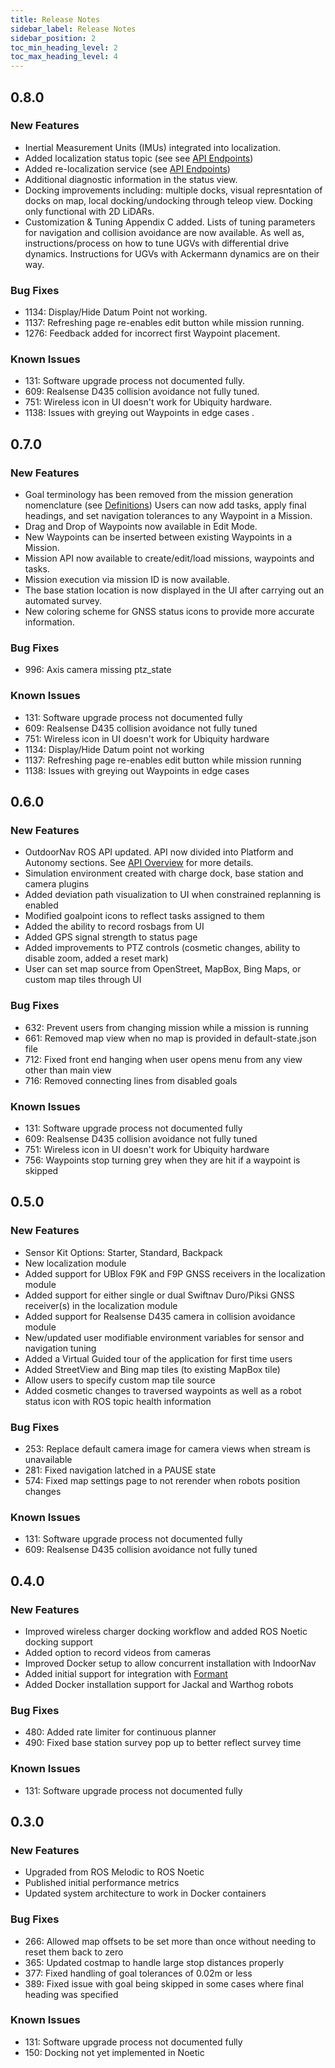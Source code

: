 ---
title: Release Notes
sidebar_label: Release Notes
sidebar_position: 2
toc_min_heading_level: 2
toc_max_heading_level: 4
---

## 0.8.0

### New Features

-   Inertial Measurement Units (IMUs) integrated into localization.
-   Added localization status topic (see see [API Endpoints](/docs_outdoornav_user_manual/api/api_endpoints/autonomy_api))
-   Added re-localization service (see [API Endpoints](/docs_outdoornav_user_manual/api/api_endpoints/autonomy_api))
-   Additional diagnostic information in the status view.
-   Docking improvements including: multiple docks, visual represntation of docks on map, 
    local docking/undocking through teleop view. Docking only functional with 2D LiDARs.
-   Customization & Tuning Appendix C added. Lists of tuning parameters for navigation
    and collision avoidance are now available. As well as, instructions/process on how to
    tune UGVs with differential drive dynamics. Instructions for UGVs with Ackermann dynamics
    are on their way.

### Bug Fixes 

-   1134: Display/Hide Datum Point not working.
-   1137: Refreshing page re-enables edit button while mission running.
-   1276: Feedback added for incorrect first Waypoint placement.

### Known Issues

-   131: Software upgrade process not documented fully.
-   609: Realsense D435 collision avoidance not fully tuned.
-   751: Wireless icon in UI doesn't work for Ubiquity hardware.
-   1138: Issues with greying out Waypoints in edge cases .

## 0.7.0

### New Features

-   Goal terminology has been removed from the mission generation nomenclature (see 
    [Definitions](/docs_outdoornav_user_manual/web_user_interface/ui_autonomous_mode#definitions)) 
    Users can now add tasks, apply final headings, and set navigation tolerances 
    to any Waypoint in a Mission.
-   Drag and Drop of Waypoints now available in Edit Mode.
-   New Waypoints can be inserted between existing Waypoints in a Mission. 
-   Mission API now available to create/edit/load missions, waypoints and tasks.
-   Mission execution via mission ID is now available.
-   The base station location is now displayed in the UI after carrying out an automated survey.
-   New coloring scheme for GNSS status icons to provide more accurate information.

### Bug Fixes

-   996: Axis camera missing ptz_state

### Known Issues

-   131: Software upgrade process not documented fully
-   609: Realsense D435 collision avoidance not fully tuned
-   751: Wireless icon in UI doesn't work for Ubiquity hardware
-   1134: Display/Hide Datum point not working
-   1137: Refreshing page re-enables edit button while mission running
-   1138: Issues with greying out Waypoints in edge cases 

## 0.6.0

### New Features

-   OutdoorNav ROS API updated. API now divided into Platform and
    Autonomy sections. See [API Overview](/docs_outdoornav_user_manual/api/api_overview)
    for more details.
-   Simulation environment created with charge dock, base station and
    camera plugins
-   Added deviation path visualization to UI when constrained replanning
    is enabled
-   Modified goalpoint icons to reflect tasks assigned to them
-   Added the ability to record rosbags from UI
-   Added GPS signal strength to status page
-   Added improvements to PTZ controls (cosmetic changes, ability to
    disable zoom, added a reset mark)
-   User can set map source from OpenStreet, MapBox, Bing Maps, or
    custom map tiles through UI

### Bug Fixes

-   632: Prevent users from changing mission while a mission is running
-   661: Removed map view when no map is provided in default-state.json
    file
-   712: Fixed front end hanging when user opens menu from any view
    other than main view
-   716: Removed connecting lines from disabled goals

### Known Issues

-   131: Software upgrade process not documented fully
-   609: Realsense D435 collision avoidance not fully tuned
-   751: Wireless icon in UI doesn't work for Ubiquity hardware
-   756: Waypoints stop turning grey when they are hit if a waypoint is
    skipped

## 0.5.0

### New Features

-   Sensor Kit Options: Starter, Standard, Backpack
-   New localization module
-   Added support for UBlox F9K and F9P GNSS receivers in the
    localization module
-   Added support for either single or dual Swiftnav Duro/Piksi GNSS
    receiver(s) in the localization module
-   Added support for Realsense D435 camera in collision avoidance
    module
-   New/updated user modifiable environment variables for sensor and
    navigation tuning
-   Added a Virtual Guided tour of the application for first time users
-   Added StreetView and Bing map tiles (to existing MapBox tile)
-   Allow users to specify custom map tile source
-   Added cosmetic changes to traversed waypoints as well as a robot
    status icon with ROS topic health information

### Bug Fixes

-   253: Replace default camera image for camera views when stream is
    unavailable
-   281: Fixed navigation latched in a PAUSE state
-   574: Fixed map settings page to not rerender when robots position
    changes

### Known Issues

-   131: Software upgrade process not documented fully
-   609: Realsense D435 collision avoidance not fully tuned

## 0.4.0

### New Features

-   Improved wireless charger docking workflow and added ROS Noetic
    docking support
-   Added option to record videos from cameras
-   Improved Docker setup to allow concurrent installation with
    IndoorNav
-   Added initial support for integration with
    [Formant](https://formant.io/)
-   Added Docker installation support for Jackal and Warthog robots

### Bug Fixes

-   480: Added rate limiter for continuous planner
-   490: Fixed base station survey pop up to better reflect survey time

### Known Issues

-   131: Software upgrade process not documented fully

## 0.3.0

### New Features

-   Upgraded from ROS Melodic to ROS Noetic
-   Published initial performance metrics
-   Updated system architecture to work in Docker containers

### Bug Fixes

-   266: Allowed map offsets to be set more than once without needing to
    reset them back to zero
-   365: Updated costmap to handle large stop distances properly
-   377: Fixed handling of goal tolerances of 0.02m or less
-   389: Fixed issue with goal being skipped in some cases where final
    heading was specified

### Known Issues

-   131: Software upgrade process not documented fully
-   150: Docking not yet implemented in Noetic

